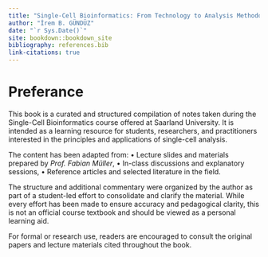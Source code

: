 ```yaml
--- 
title: "Single-Cell Bioinformatics: From Technology to Analysis Methodologies "
author: "İrem B. GÜNDÜZ"
date: "`r Sys.Date()`"
site: bookdown::bookdown_site
bibliography: references.bib  
link-citations: true
---
```


# Preferance {-}

This book is a curated and structured compilation of notes taken during the Single-Cell Bioinformatics course offered at Saarland University. It is intended as a learning resource for students, researchers, and practitioners interested in the principles and applications of single-cell analysis.

The content has been adapted from:
	•	Lecture slides and materials prepared by *Prof. Fabian Müller*,
	•	In-class discussions and explanatory sessions,
	•	Reference articles and selected literature in the field.

The structure and additional commentary were organized by the author as part of a student-led effort to consolidate and clarify the material. While every effort has been made to ensure accuracy and pedagogical clarity, this is not an official course textbook and should be viewed as a personal learning aid.

For formal or research use, readers are encouraged to consult the original papers and lecture materials cited throughout the book.
